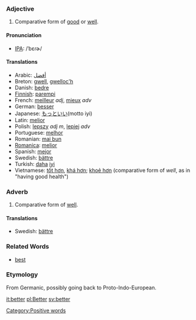 === Adjective ===

#Comparative form of [[good]] or [[well]].

==== Pronunciation ====
*[[International Phonetic Alphabet|IPA]]: /ˈbɛɾɚ/

==== Translations ====
*Arabic: [[أفضل]]
*Breton: [[gwell]], [[gwelloc'h]]
*Danish: [[bedre]]
*[[Finnish]]: [[parempi]]
*French: [[meilleur]] ''adj'', [[mieux]] ''adv''
*German: [[besser]]
*Japanese: [[もっと]][[いい]](motto iyi)
*Latin: [[melior]]
*Polish: [[lepszy]] ''adj'' ''m'', [[lepiej]] ''adv''
*Portuguese: [[melhor]]
*Romanian: [[mai bun]]
*[[Romanica]]: [[melior]]
*Spanish: [[mejor]]
*Swedish: [[bättre]]
*Turkish: [[daha]] [[iyi]]
*Vietnamese: [[tốt hơn]], [[khá hơn]]; [[khoẻ hơn]] (comparative form of ''well'', as in "having good health")

===Adverb===
#Comparative form of [[well]].

====Translations====
*Swedish: [[bättre]]

===Related Words===
*[[best]]

===Etymology===
From Germanic, possibly going back to Proto-Indo-European.

[[it:better]]
[[pl:Better]]
[[sv:better]]
[[Category:Positive words]]